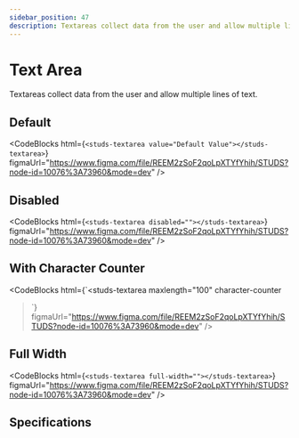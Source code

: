 ```yaml
---
sidebar_position: 47
description: Textareas collect data from the user and allow multiple lines of text.
---
```


# Text Area

<HeaderComponent
  htmlTag="studs-textarea"
  jsxTag="StudsTextarea"
  version="Since 1.0"
  status="Draft"
  urlGithub="inputs/textarea.ts"
  urlStrbook="studs-inputs-textarea--docs"
  folder="inputs"
/>

Textareas collect data from the user and allow multiple lines of text.

## Default

<ResizerFeatures>
  <studs-textarea value="Default Value"></studs-textarea>
</ResizerFeatures>

<CodeBlocks
  html={`<studs-textarea value="Default Value"></studs-textarea>`}
  figmaUrl="https://www.figma.com/file/REEM2zSoF2qoLpXTYfYhih/STUDS?node-id=10076%3A73960&mode=dev"
/>

## Disabled

<ResizerFeatures>
  <studs-textarea disabled=""></studs-textarea>
</ResizerFeatures>

<CodeBlocks
  html={`<studs-textarea disabled=""></studs-textarea>`}
  figmaUrl="https://www.figma.com/file/REEM2zSoF2qoLpXTYfYhih/STUDS?node-id=10076%3A73960&mode=dev"
/>

## With Character Counter

<ResizerFeatures>
  <studs-textarea
    maxlength="100"
    character-counter
  ></studs-textarea>
</ResizerFeatures>

<CodeBlocks
  html={`<studs-textarea
  maxlength="100"
  character-counter
></studs-textarea>`}
  figmaUrl="https://www.figma.com/file/REEM2zSoF2qoLpXTYfYhih/STUDS?node-id=10076%3A73960&mode=dev"
/>

## Full Width

<ResizerFeatures>
<studs-textarea full-width=""></studs-textarea>
</ResizerFeatures>

<CodeBlocks
  html={`<studs-textarea full-width=""></studs-textarea>`}
  figmaUrl="https://www.figma.com/file/REEM2zSoF2qoLpXTYfYhih/STUDS?node-id=10076%3A73960&mode=dev"
/>

## Specifications


<PropertyTabs componentKey="textarea" />

